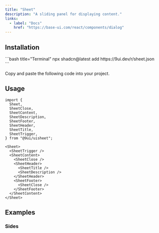 ```yaml
---
title: "Sheet"
description: "A sliding panel for displaying content."
links:
  - label: "Docs"
    href: "https://base-ui.com/react/components/dialog"
---
```


<Preview name="sheet-demo" />

## Installation

<Installation>
<div>
```bash title="Terminal"
npx shadcn@latest add https://9ui.dev/r/sheet.json
```
</div>

<Steps>

<Step>Copy and paste the following code into your project.</Step>

<Source name="sheet" />

</Steps>
</Installation>

## Usage

```tsx title="Imports"
import {
  Sheet,
  SheetClose,
  SheetContent,
  SheetDescription,
  SheetFooter,
  SheetHeader,
  SheetTitle,
  SheetTrigger,
} from "@9ui/uisheet";
```

```tsx title="Anatomy"
<Sheet>
  <SheetTrigger />
  <SheetContent>
    <SheetClose />
    <SheetHeader>
      <SheetTitle />
      <SheetDescription />
    </SheetHeader>
    <SheetFooter>
      <SheetClose />
    </SheetFooter>
  </SheetContent>
</Sheet>
```

## Examples

### Sides

<Preview name="sheet-sides" />
